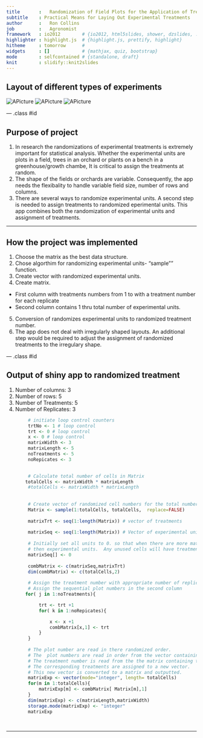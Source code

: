 ```yaml
---
title       :   Randomization of Field Plots for the Application of Treatments        
subtitle    : Practical Means for Laying Out Experimental Treatments
author      :   Ron Collins   
job         :   Agronomist
framework   : io2012        # {io2012, html5slides, shower, dzslides, ...}
highlighter : highlight.js  # {highlight.js, prettify, highlight}
hitheme     : tomorrow      # 
widgets     : []            # {mathjax, quiz, bootstrap}
mode        : selfcontained # {standalone, draft}
knit        : slidify::knit2slides
---
```


## Layout of different types of experiments
![APicture](./assets/img/fieldPlots.jpg) 
![APicture](./assets/img/greenhousePlants.jpg) 
![APicture](./assets/img/peachOrchard.jpg) 

--- .class #id


## Purpose of project

1. In research the randomizations of experimental treatments is extremely important for 
    statistical analysis.  Whether the experimental units are plots in a field, trees in an orchard
    or plants on a bench in a greenhouse/growth chambe, It is critical to assign the treatments at
    random.
2.  The shape of the fields or orchards are variable.  Consequently, the app needs the 
    flexibality to handle variable field size, number of rows and columns.
3. There are several ways to randomize experimental units.  A second step is needed to assign
    treatments to randomized eperimental units. This app combines both the randomization of 
    experimental units and assignment of treatments.

---

   
## How the project was implemented
1. Choose the matrix as the best data structure.
2. Chose algorthim for randomizing experimental units- "sample"" function. 
3. Create vector with randomized experimental units.
4. Create matrix.
  +  First column with treatments numbers from 1 to with a treatment number for each replicate
  +  Second column contains 1 thru total number of experimental units.
5. Conversion of randomizes experimental units to randomized treatment number.
6. The app does not deal with irregularly shaped layouts.  An additional step would be required
to adjust the assignment of randomized treatments to the irregulary shape.

--- .class #id

## Output of shiny app to randomized treatment
1. Number of columns:    3
2. Number of rows:       5
3. Number of Treatments: 5
4. Number of Replicates: 3

```r
        # initiate loop control counters
        trtNo <- 1 # loop control
        trt <- 0 # loop control
        x <- 0 # loop control
        matrixWidth <- 3
        matrixLength <- 5
        noTreatments <- 5
        noRepicates <- 3
        

        # Calculate total number of cells in Matrix 
       totalCells <- matrixWidth * matrixLength
        #totalCells <- matrixWidth * matrixLength
        
        
        # Create vector of randomized cell numbers for the total number of observatuins in the vector  
        Matrix <- sample(1:totalCells, totalCells,  replace=FALSE)
        
        matrixTrt <- seq(1:length(Matrix)) # vector of treatments
        
        matrixSeq <- seq(1:length(Matrix)) # Vector of experimental units
        
        # Initially set all units to 0. so that when there are more matrix cells
        # then experimental units.  Any unused cells will have treatment = 0
        matrixSeq[] <- 0 
        
        combMatrix <- c(matrixSeq,matrixTrt)
        dim(combMatrix) <- c(totalCells,2)
        
        # Assign the treatment number with appropriate number of replications to first column of combMatrix    
        # Assign the sequential plot numbers in the second column
       for( j in 1:noTreatments){

            trt <- trt +1
            for( k in 1:noRepicates){

                x <- x +1
                combMatrix[x,1] <- trt
            }
        }
        
        # The plot number are read in there randomized order.
        # The  plot numbers are read in order from the vector containing the randomized plot number.
        # The treatment number is read from the the matrix containing the treatments with associated plot number.
        # The corresponding treatments are assigned to a new vector.
        # This new vector is converted to a matrix and outputted.
        matrixExp <- vector(mode="integer", length= totalCells)   
        for(m in 1:totalCells){
            matrixExp[m] <- combMatrix[ Matrix[m],1]
        }
        dim(matrixExp) <- c(matrixLength,matrixWidth)
        storage.mode(matrixExp) <- "integer"
        matrixExp      
        
    

```    
---




